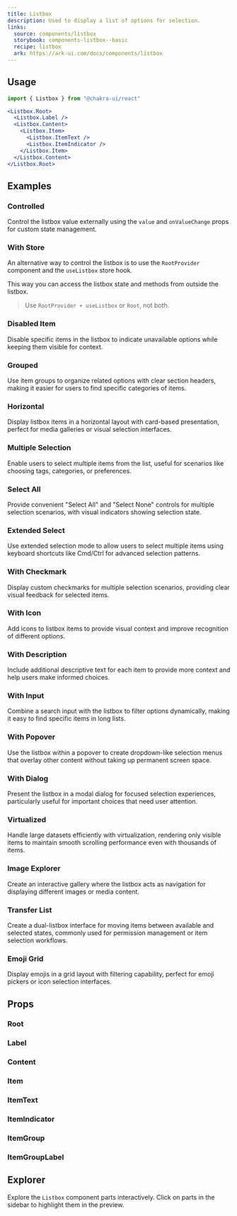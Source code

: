 ```yaml
---
title: Listbox
description: Used to display a list of options for selection.
links:
  source: components/listbox
  storybook: components-listbox--basic
  recipe: listbox
  ark: https://ark-ui.com/docs/components/listbox
---
```


<ExampleTabs name="listbox-basic" />

## Usage

```jsx
import { Listbox } from "@chakra-ui/react"
```

```jsx
<Listbox.Root>
  <Listbox.Label />
  <Listbox.Content>
    <Listbox.Item>
      <Listbox.ItemText />
      <Listbox.ItemIndicator />
    </Listbox.Item>
  </Listbox.Content>
</Listbox.Root>
```

## Examples

### Controlled

Control the listbox value externally using the `value` and `onValueChange` props
for custom state management.

<ExampleTabs name="listbox-controlled" />

### With Store

An alternative way to control the listbox is to use the `RootProvider` component
and the `useListbox` store hook.

This way you can access the listbox state and methods from outside the listbox.

> Use `RootProvider + useListbox` or `Root`, not both.

<ExampleTabs name="listbox-with-store" />

### Disabled Item

Disable specific items in the listbox to indicate unavailable options while
keeping them visible for context.

<ExampleTabs name="listbox-disabled-item" />

### Grouped

Use item groups to organize related options with clear section headers, making
it easier for users to find specific categories of items.

<ExampleTabs name="listbox-grouped" />

### Horizontal

Display listbox items in a horizontal layout with card-based presentation,
perfect for media galleries or visual selection interfaces.

<ExampleTabs name="listbox-horizontal" />

### Multiple Selection

Enable users to select multiple items from the list, useful for scenarios like
choosing tags, categories, or preferences.

<ExampleTabs name="listbox-multiselect" />

### Select All

Provide convenient "Select All" and "Select None" controls for multiple
selection scenarios, with visual indicators showing selection state.

<ExampleTabs name="listbox-select-all" />

### Extended Select

Use extended selection mode to allow users to select multiple items using
keyboard shortcuts like Cmd/Ctrl for advanced selection patterns.

<ExampleTabs name="listbox-extended-select" />

### With Checkmark

Display custom checkmarks for multiple selection scenarios, providing clear
visual feedback for selected items.

<ExampleTabs name="listbox-with-checkmark" />

### With Icon

Add icons to listbox items to provide visual context and improve recognition of
different options.

<ExampleTabs name="listbox-with-icon" />

### With Description

Include additional descriptive text for each item to provide more context and
help users make informed choices.

<ExampleTabs name="listbox-with-description" />

### With Input

Combine a search input with the listbox to filter options dynamically, making it
easy to find specific items in long lists.

<ExampleTabs name="listbox-with-input" />

### With Popover

Use the listbox within a popover to create dropdown-like selection menus that
overlay other content without taking up permanent screen space.

<ExampleTabs name="listbox-with-popover" />

### With Dialog

Present the listbox in a modal dialog for focused selection experiences,
particularly useful for important choices that need user attention.

<ExampleTabs name="listbox-with-dialog" />

### Virtualized

Handle large datasets efficiently with virtualization, rendering only visible
items to maintain smooth scrolling performance even with thousands of items.

<ExampleTabs name="listbox-virtualized" />

### Image Explorer

Create an interactive gallery where the listbox acts as navigation for
displaying different images or media content.

<ExampleTabs name="listbox-image-explorer" />

### Transfer List

Create a dual-listbox interface for moving items between available and selected
states, commonly used for permission management or item selection workflows.

<ExampleTabs name="listbox-transfer-list" />

### Emoji Grid

Display emojis in a grid layout with filtering capability, perfect for emoji
pickers or icon selection interfaces.

<ExampleTabs name="listbox-with-emoji-grid" />

## Props

### Root

<PropTable component="Listbox" part="Root" />

### Label

<PropTable component="Listbox" part="Label" />

### Content

<PropTable component="Listbox" part="Content" />

### Item

<PropTable component="Listbox" part="Item" />

### ItemText

<PropTable component="Listbox" part="ItemText" />

### ItemIndicator

<PropTable component="Listbox" part="ItemIndicator" />

### ItemGroup

<PropTable component="Listbox" part="ItemGroup" />

### ItemGroupLabel

<PropTable component="Listbox" part="ItemGroupLabel" />

## Explorer

Explore the `Listbox` component parts interactively. Click on parts in the
sidebar to highlight them in the preview.

<Explorer name="listbox-with-icon" />
